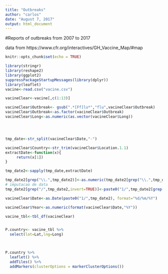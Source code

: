 ```yaml
---
title: "Outbreaks"
author: "carlos"
date: "August 7, 2017"
output: html_document
---
```

#Reports of outbreaks from 2007 to 2017

data from https://www.cfr.org/interactives/GH_Vaccine_Map/#map
```r
knitr::opts_chunk$set(echo = TRUE)
```




```r
library(stringr)
library(reshape2)
library(ggplot2)
suppressPackageStartupMessages(library(dplyr))
library(leaflet)
vacine<-read.csv("vacine.csv")

vacineClear<-vacine[,c(1:13)]

vacineClear$Outbreak<- gsub(".*[Ff]lu*","flu",vacineClear$Outbreak) 
vacineClear$Outbreak<-as.factor(vacineClear$Outbreak)
vacineClear$Long<-as.numeric(as.vector(vacineClear$Long))




tmp_date<-str_split(vacineClear$Date,"-")

vacineClear$Country<-str_trim(vacineClear$Location.1.1)
extractDate<-function(x){
     return(x[1])
}

tmp_date2<-sapply(tmp_date,extractDate)

tmp_date2[grep("\\.",tmp_date2)]<-as.numeric(tmp_date2[grep("\\.",tmp_date2)])
# imputacao de data
tmp_date2[grep("/",tmp_date2,invert=TRUE)]<-paste0("1/",tmp_date2[grep("/",tmp_date2,invert=TRUE)])

vacineClear$Date<-as.Date(paste0("1/",tmp_date2), format="%d/%m/%Y")

vacineClear$Year<-as.numeric(format(vacineClear$Date,"%Y"))

vacine_tbl<-tbl_df(vacineClear) 

```
```r

```




```r

P.country<- vacine_tbl %>%
  select(lat=Lat,lng=Long)
  


P.country %>% 
  leaflet() %>%
  addTiles() %>%
  addMarkers(clusterOptions = markerClusterOptions())



```


